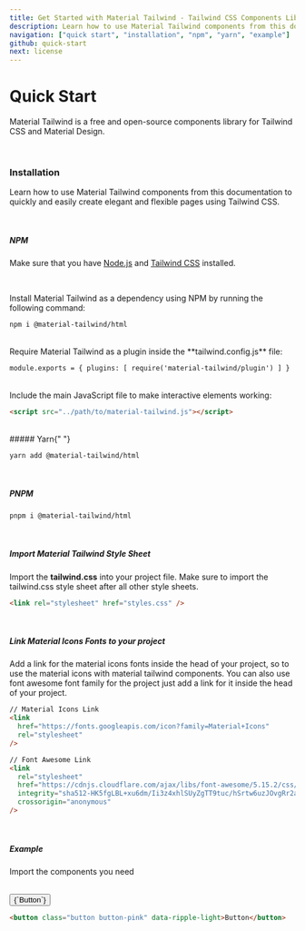 ```yaml
---
title: Get Started with Material Tailwind - Tailwind CSS Components Library
description: Learn how to use Material Tailwind components from this documentation to quickly and easily create elegant and flexible pages using Tailwind CSS.
navigation: ["quick start", "installation", "npm", "yarn", "example"]
github: quick-start
next: license
---
```


# Quick Start

Material Tailwind is a free and open-source components library for Tailwind CSS and Material Design.

<br />

### Installation

Learn how to use Material Tailwind components from this documentation to quickly and easily create elegant and flexible pages using Tailwind CSS.

<br />

##### NPM

Make sure that you have [Node.js](https://nodejs.org/en/) and [Tailwind CSS](https://tailwindcss.com/) installed.

<br />

Install Material Tailwind as a dependency using NPM by running the following command:

```html showLineNumbers
npm i @material-tailwind/html
```

<br />
Require Material Tailwind as a plugin inside the **tailwind.config.js** file:

```html showLineNumbers
module.exports = { plugins: [ require('material-tailwind/plugin') ] }
```

<br />
Include the main JavaScript file to make interactive elements working:

```html showLineNumbers
<script src="../path/to/material-tailwind.js"></script>
```

<br />
##### Yarn{" "}

```html showLineNumbers
yarn add @material-tailwind/html
```

<br />

##### PNPM

```html showLineNumbers
pnpm i @material-tailwind/html
```

<br />

##### Import Material Tailwind Style Sheet

Import the **tailwind.css** into your project file. Make sure to import the tailwind.css style sheet after all other style sheets.

```html showLineNumbers
<link rel="stylesheet" href="styles.css" />
```

<br />

##### Link Material Icons Fonts to your project

Add a link for the material icons fonts inside the head of your project, so to use the material icons with material tailwind components. You can also use font awesome font family for the project just add a link for it inside the head of your project.

```html showLineNumbers
// Material Icons Link
<link
  href="https://fonts.googleapis.com/icon?family=Material+Icons"
  rel="stylesheet"
/>

// Font Awesome Link
<link
  rel="stylesheet"
  href="https://cdnjs.cloudflare.com/ajax/libs/font-awesome/5.15.2/css/all.min.css"
  integrity="sha512-HK5fgLBL+xu6dm/Ii3z4xhlSUyZgTT9tuc/hSrtw6uzJOvgRr2a9jyxxT1ely+B+xFAmJKVSTbpM/CuL7qxO8w=="
  crossorigin="anonymous"
/>
```

<br />

##### Example

Import the components you need

<br />
<ComponentDemo id="example">
  <button className="button button-pink" data-ripple-light>
    {`Button`}
  </button>
</ComponentDemo>

```html showLineNumbers
<button class="button button-pink" data-ripple-light>Button</button>
```
